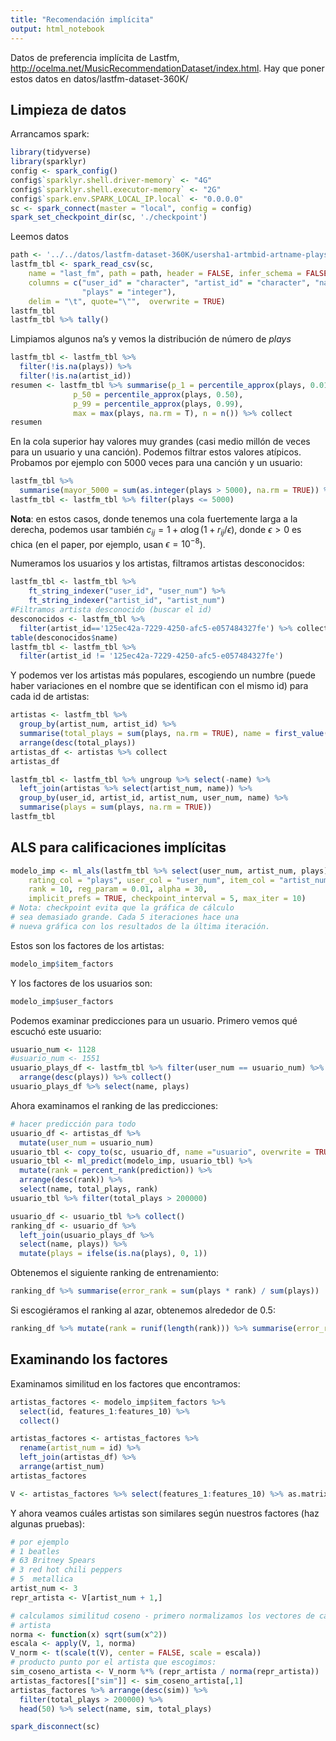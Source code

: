 ```yaml
---
title: "Recomendación implícita"
output: html_notebook
---
```


Datos de preferencia implícita de Lastfm, <http://ocelma.net/MusicRecommendationDataset/index.html>. Hay que poner estos datos en datos/lastfm-dataset-360K/


## Limpieza de datos

Arrancamos spark:

```r
library(tidyverse)
library(sparklyr)
config <- spark_config()
config$`sparklyr.shell.driver-memory` <- "4G"
config$`sparklyr.shell.executor-memory` <- "2G"
config$`spark.env.SPARK_LOCAL_IP.local` <- "0.0.0.0"
sc <- spark_connect(master = "local", config = config)
spark_set_checkpoint_dir(sc, './checkpoint')
```

Leemos datos

```r
path <- '../../datos/lastfm-dataset-360K/usersha1-artmbid-artname-plays.tsv'
lastfm_tbl <- spark_read_csv(sc, 
    name = "last_fm", path = path, header = FALSE, infer_schema = FALSE,
    columns = c("user_id" = "character", "artist_id" = "character", "name" = "character", 
                "plays" = "integer"),
    delim = "\t", quote="\"",  overwrite = TRUE)
lastfm_tbl
lastfm_tbl %>% tally()
```



Limpiamos algunos na's y vemos la distribución de número de *plays*

```r
lastfm_tbl <- lastfm_tbl %>% 
  filter(!is.na(plays)) %>%
  filter(!is.na(artist_id)) 
resumen <- lastfm_tbl %>% summarise(p_1 = percentile_approx(plays, 0.01),
              p_50 = percentile_approx(plays, 0.50),
              p_99 = percentile_approx(plays, 0.99),
              max = max(plays, na.rm = T), n = n()) %>% collect
resumen
```

En la cola superior hay valores muy grandes (casi medio millón de veces para
un usuario y una canción). Podemos filtrar estos valores atípicos. Probamos
por ejemplo con 5000 veces para una canción y un usuario:

```r
lastfm_tbl %>% 
  summarise(mayor_5000 = sum(as.integer(plays > 5000), na.rm = TRUE)) %>% collect
lastfm_tbl <- lastfm_tbl %>% filter(plays <= 5000)
```

**Nota**: en estos casos, donde tenemos una cola fuertemente larga a la derecha,
podemos usar también $c_{ij} = 1 + \alpha\log(1+r_{ij}/\epsilon)$, donde
$\epsilon>0$ es chica (en el paper, por ejemplo, usan $\epsilon=10^{-8}$).

Numeramos los usuarios y los artistas, filtramos artistas desconocidos:


```r
lastfm_tbl <- lastfm_tbl %>% 
    ft_string_indexer("user_id", "user_num") %>% 
    ft_string_indexer("artist_id", "artist_num")
#Filtramos artista desconocido (buscar el id)
desconocidos <- lastfm_tbl %>% 
  filter(artist_id=='125ec42a-7229-4250-afc5-e057484327fe') %>% collect
table(desconocidos$name)
lastfm_tbl <- lastfm_tbl %>% 
  filter(artist_id != '125ec42a-7229-4250-afc5-e057484327fe')
```

Y podemos ver los artistas más populares, escogiendo un numbre (puede haber
variaciones en el nombre que se identifican con el mismo id) para
cada id de artistas:

```r
artistas <- lastfm_tbl %>% 
  group_by(artist_num, artist_id) %>%
  summarise(total_plays = sum(plays, na.rm = TRUE), name = first_value(name)) %>%
  arrange(desc(total_plays))
artistas_df <- artistas %>% collect
artistas_df 
```


```r
lastfm_tbl <- lastfm_tbl %>% ungroup %>% select(-name) %>% 
  left_join(artistas %>% select(artist_num, name)) %>%
  group_by(user_id, artist_id, artist_num, user_num, name) %>%
  summarise(plays = sum(plays, na.rm = TRUE))
lastfm_tbl
```


## ALS para calificaciones implícitas



```r
modelo_imp <- ml_als(lastfm_tbl %>% select(user_num, artist_num, plays), 
    rating_col = "plays", user_col = "user_num", item_col = "artist_num", 
    rank = 10, reg_param = 0.01, alpha = 30,
    implicit_prefs = TRUE, checkpoint_interval = 5, max_iter = 10)
# Nota: checkpoint evita que la gráfica de cálculo
# sea demasiado grande. Cada 5 iteraciones hace una
# nueva gráfica con los resultados de la última iteración.
```


Estos son los factores de los artistas:

```r
modelo_imp$item_factors
```

Y los factores de los usuarios son:

```r
modelo_imp$user_factors
```

Podemos examinar predicciones para un usuario. Primero vemos qué escuchó este usuario:

```r
usuario_num <- 1128
#usuario_num <- 1551
usuario_plays_df <- lastfm_tbl %>% filter(user_num == usuario_num) %>% 
  arrange(desc(plays)) %>% collect()
usuario_plays_df %>% select(name, plays)
```

Ahora examinamos el ranking de las predicciones:

```r
# hacer predicción para todo
usuario_df <- artistas_df %>% 
  mutate(user_num = usuario_num) 
usuario_tbl <- copy_to(sc, usuario_df, name ="usuario", overwrite = TRUE)
usuario_tbl <- ml_predict(modelo_imp, usuario_tbl) %>% 
  mutate(rank = percent_rank(prediction)) %>% 
  arrange(desc(rank)) %>% 
  select(name, total_plays, rank)
usuario_tbl %>% filter(total_plays > 200000)
```


```r
usuario_df <- usuario_tbl %>% collect()
ranking_df <- usuario_df %>% 
  left_join(usuario_plays_df %>% 
  select(name, plays)) %>% 
  mutate(plays = ifelse(is.na(plays), 0, 1))
```

Obtenemos el siguiente ranking de entrenamiento:

```r
ranking_df %>% summarise(error_rank = sum(plays * rank) / sum(plays))
```

Si escogiéramos el ranking al azar, obtenemos alrededor de 0.5:

```r
ranking_df %>% mutate(rank = runif(length(rank))) %>% summarise(error_rank = sum(plays * rank) / sum(plays))
```

## Examinando los factores

Examinamos similitud en los factores que encontramos:

```r
artistas_factores <- modelo_imp$item_factors %>% 
  select(id, features_1:features_10) %>% 
  collect()
```

```r
artistas_factores <- artistas_factores %>%
  rename(artist_num = id) %>% 
  left_join(artistas_df) %>% 
  arrange(artist_num)
artistas_factores
```


```r
V <- artistas_factores %>% select(features_1:features_10) %>% as.matrix
```










Y ahora veamos cuáles artistas son similares según nuestros factores (haz
algunas pruebas):

```r
# por ejemplo
# 1 beatles
# 63 Britney Spears
# 3 red hot chili peppers
# 5  metallica
artist_num <- 3
repr_artista <- V[artist_num + 1,]
```

```r
# calculamos similitud coseno - primero normalizamos los vectores de cada
# artista
norma <- function(x) sqrt(sum(x^2)) 
escala <- apply(V, 1, norma)
V_norm <- t(scale(t(V), center = FALSE, scale = escala)) 
# producto punto por el artista que escogimos:
sim_coseno_artista <- V_norm %*% (repr_artista / norma(repr_artista))
artistas_factores[["sim"]] <- sim_coseno_artista[,1]
artistas_factores %>% arrange(desc(sim)) %>% 
  filter(total_plays > 200000) %>% 
  head(50) %>% select(name, sim, total_plays)
```
```r
spark_disconnect(sc)
```

